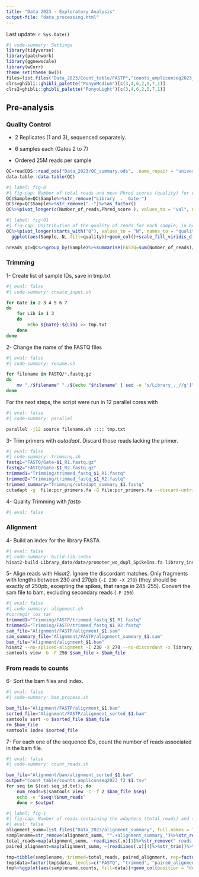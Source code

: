 ```yaml
---
title: "Data 2023 - Exploratory Analysis"
output-file: "data_processing.html"
---
```


Last update: `r Sys.Date()`

```r
#| code-summary: Settings
library(tidyverse)
library(patchwork)
library(ggnewscale)
library(wCorr)
theme_set(theme_bw())
files=list.files("Data_2023/Count_table/FASTP","counts_ampliconseq2023_f2_.-..tsv", full.names = T)
clrs=ghibli::ghibli_palette("PonyoMedium")[c(3,4,6,2,5,7,1)]
clrs2=ghibli::ghibli_palette("PonyoLight")[c(3,4,6,2,5,7,1)]
```

## Pre-analysis

### Quality Control

-   2 Replicates (1 and 3), sequenced separately.

-   6 samples each (Gates 2 to 7)

-   Ordered 25M reads per sample

```r
QC=readODS::read_ods("Data_2023/QC_summary.ods", .name_repair = "universal")%>%filter(!is.na(id))
data.table::data.table(QC)
```

```r
#| label: fig-0
#| fig-cap: Number of total reads and mean Phred scores (quality) for each sample, FW (R1) and RV (R2). 
QC$Sample=QC$Sample%>%str_remove("Library  .  Gate-")
QC$rep=QC$Sample%>%str_remove(".-")%>%as_factor()
QC%>%pivot_longer(c(Number_of_reads,Phred_score ), values_to = "val", names_to = "var")%>%ggplot(aes(Sample, val, fill=Read_orientation, linetype=rep))+geom_col(position = "dodge", col=clrs[4])+scale_fill_manual(values=clrs[c(3,5)])+facet_wrap(~var,scales = "free_y")
```

```r
#| label: fig-01
#| fig-cap: Dsitribution of the quality of reads for each sample, in both read orientation. Q.10=Q<10, Q.10.20= 10>Q>20, Q.20.30 = 20>Q>30, Q.30=Q>30.
QC%>%pivot_longer(starts_with("Q"), values_to = "N", names_to = "quality")%>%
  ggplot(aes(Sample, N, fill=quality))+geom_col()+scale_fill_viridis_d()+facet_grid(~Read_orientation)

```

```r
nreads_qc=QC%>%group_by(Sample)%>%summarise(FASTQ=sum(Number_of_reads)/2)

```

### Trimming

1- Create list of sample IDs, save in tmp.txt

```bash
#| eval: false
#| code-summary: create_input.sh

for Gate in 2 3 4 5 6 7
do
	for Lib in 1 3
	do
		echo ${Gate}-${Lib} >> tmp.txt
	done
done
```

2- Change the name of the FASTQ files

```bash
#| eval: false
#| code-summary: rename.sh

for filename in FASTQ/*.fastq.gz
do 
	mv "./$filename" "./$(echo "$filename" | sed -e 's/Library_._//g')"
done
```

For the next steps, the script were run in 12 parallel cores with

```bash
#| eval: false
#| code-summary: parallel

parallel -j12 source filename.sh :::: tmp.txt

```

3- Trim primers with *cutadapt*. Discard those reads lacking the primer.

```bash
#| eval: false
#| code-summary: trimming.sh
fastq1="FASTQ/Gate-$1_R1.fastq.gz"
fastq2="FASTQ/Gate-$1_R2.fastq.gz"
trimmed1="Trimming/trimmed_fastq_$1_R1.fastq"
trimmed2="Trimming/trimmed_fastq_$1_R2.fastq"
trimmed_summary="Trimming/cutadapt_summary_$1.fastq"
cutadapt -g  file:pcr_primers.fa -G file:pcr_primers.fa --discard-untrimmed -o $trimmed1 -p $trimmed2 $fastq1 $fastq2 --info-file $trimmed_summary
```

4- Quality Trimming with *fastp*

```r
#| eval: false
```

### Alignment

4- Build an index for the library FASTA

```bash
#| eval: false
#| code-summary: build-lib-index
hisat2-build Library_data/data/promoter_wo_dupl_SpikeIns.fa library_index/library_idx
```

5- Align reads with *Hisat2.* Ignore the discordant matches. Only fragments with lengths between 230 and 270pb (`-I 230 -X 270`) (they should be exactly of 250pb, excepting the spikes, that range in 245-255). Convert the sam file to bam, excluding secondary reads (`-F 256`)

```bash
#| eval: false
#| code-summary: alignment.sh
#corregir los tar
trimmed1="Trimming/FASTP/trimmed_fastq_$1_R1.fastq"
trimmed2="Trimming/FASTP/trimmed_fastq_$1_R2.fastq"
sam_file="Alignment/FASTP/alignment_$1.sam"
sam_summary_file="Alignment/FASTP/alignment_summary_$1.sam"
bam_file="Alignment/alignment_$1.bam"
hisat2 --no-spliced-alignment -I 230 -X 270 --no-discordant -x library_index/library_idx -1 $trimmed1 -2 $trimmed2 -S $sam_file --summary-file $sam_summary_file
samtools view -b -F 256 $sam_file > $bam_file
```

### From reads to counts

6- Sort the bam files and index.

```bash
#| eval: false
#| code-summary: bam_process.sh

bam_file="Alignment/FASTP/alignment_$1.bam"
sorted_file="Alignment/FASTP/alignment_sorted_$1.bam"
samtools sort -o $sorted_file $bam_file
rm $bam_file
samtools index $sorted_file
```

7- For each one of the sequence IDs, count the number of reads associated in the bam file.

```bash
#| eval: false
#| code-summary: count_reads.sh

bam_file="Alignment/bam/alignment_sorted_$1.bam"
output="Count_table/counts_ampliconseq2023_f2_$1.tsv"	
for seq in $(cat seq_id.txt); do
	num_reads=$(samtools view -c -f 2 $bam_file $seq)
	echo -e "$seq\t$num_reads"
	done > $output
```

```r
#| label: fig-1
#| fig-cap: Number of reads containing the adapters (total_reads) and the amount of those reads aligned properly, univocally and concordantly with its pair. Separated by sample and replicate. 
#| eval: false
alignment_summ=list.files("Data_2023/alignment_summary", full.names = T)
samplename=str_remove(alignment_summ, "^.+alignment_summary_")%>%str_remove(".txt")
total_reads=map(alignment_summ, ~readLines(.x)[1]%>%str_remove(" reads.+$")%>%as.numeric())%>%list_c()
paired_alignment=map(alignment_summ, ~(readLines(.x)[4]%>%str_trim()%>%str_split("\\s"))[[1]][1]%>%as.numeric())%>%list_c()

tmp=tibble(samplename, trimmed=total_reads, paired_alignment, rep=factor(str_remove(samplename, ".-")))%>%left_join(nreads_qc, by=c("samplename"="Sample"))%>%pivot_longer(where(is.numeric), names_to="data", values_to = "counts")
tmp$data=factor(tmp$data, levels=c("FASTQ", "trimmed", "paired_alignment"),labels = c("FASTQ", "trimmed", "paired_alignment"))
tmp%>%ggplot(aes(samplename,counts, fill=data))+geom_col(position = "dodge", col=clrs[4])+scale_fill_manual(values=clrs[c(3,5,2)])+xlab("Sample")
```


